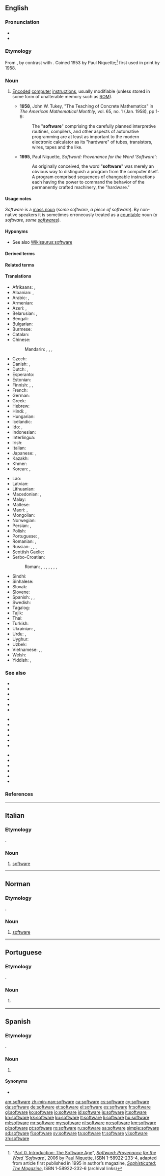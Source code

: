 {{also|Software}}
==English==

===Pronunciation===
* {{IPA|/ˈsɔftˌwɛɹ/|lang=en}}
* {{audio|en-us-software.ogg|Audio (US)|lang=en}}

===Etymology===
From {{suffix|en|soft|ware}}, by contrast with {{m|en|hardware||the computer itself}}. Coined 1953 by Paul Niquette;<ref>"[http://niquette.com/books/softword/part0.htm Part 0. Introduction: The Software Age]", ''[http://web.archive.org/web/20110716122819/http://www.niquette.com/books/softword/tocsoft.html Softword: Provenance for the Word 'Software'],'' 2006 by [http://web.archive.org/web/20081203022004/http://niquette.com/paul/paulhome.html Paul Niquette], ISBN 1-58922-233-4, adapted from article first published in 1995 in author’s magazine, ''[http://web.archive.org/web/20100922062359/http://www.niquette.com/books/sophmag/tocsoph.html Sophisticated: The Magazine]'', ISBN 1-58922-232-6 (archival links)</ref> first used in print by {{w|John Tukey}} 1958.

===Noun===
{{wikipedia|dab=software (disambiguation)|software}}
{{en-noun|-}}

# {{lb|en|computing}} [[encode|Encoded]] [[computer]] [[instructions]], usually modifiable (unless stored in some form of unalterable memory such as [[ROM]]).
#* '''1958''', John W. Tukey, "The Teaching of Concrete Mathematics" in ''The American Mathematical Monthly'', vol. 65, no. 1 (Jan. 1958), pp 1-9:
#*: The "'''software'''" comprising the carefully planned interpretive routines, compilers, and other aspects of automative programming are at least as important to the modern electronic calculator as its "hardware" of tubes, transistors, wires, tapes and the like.
#* '''1995''', Paul Niquette, ''Softword: Provenance for the Word ‘Software’'':
#*: As originally conceived, the word "'''software'''" was merely an obvious way to distinguish a program from the computer itself. A program comprised sequences of changeable instructions each having the power to command the behavior of the permanently crafted machinery, the "hardware."

====Usage notes====
''Software'' is a [[mass noun]] (''some software'', ''a piece of software''). By non-native speakers it is sometimes erroneously treated as a [[countable]] noun (''a software'', ''some [[softwares#English|softwares]]'').

====Hyponyms====
{{hyp4
| {{l|en|application software}}
| {{l|en|data-oriented software}}
| {{l|en|kitchen table software}}
| {{l|en|object-based software}}
| {{l|en|object-oriented software}}
| {{l|en|proprietary software}}
|lang=en}}
* See also [[Wikisaurus:software]]

====Derived terms====
{{der4
| {{l|en|adware}}
| {{l|en|bloatware}}
| {{l|en|firmware}}
| {{l|en|freeware}}
| {{l|en|hardware}}
| {{l|en|malware}}
| {{l|en|schlockware}}
| {{l|en|shareware}}
| {{l|en|software-intensive}}
| {{l|en|spyware}}
| {{l|en|vaporware}}
| {{l|en|wetware}}
| {{l|en|[[-ware]]<!-- in sense "class of software" -->}}
|}}

====Related terms====
{{rel4
| {{l|en|firmware}}
| {{l|en|
hardware}}
| {{l|en|software assurance}}
| {{l|en|software crisis}}
| {{l|en|software design}}
| {{l|en|software engineering}}
| {{l|en|software state}}
| {{l|en|system software}}
}}

====Translations====
{{trans-top|encoded computer instructions}}
* Afrikaans: {{t|af|sagteware}}, {{t|af|programmatuur}}
* Albanian: {{t|sq|softuer|m}}, {{t|sq|softver|m}}
* Arabic: {{t|ar|بَرْمَجِيَات|p}}, {{t|ar|بَرَامِج اَلْحَاسِب|m-p}}
* Armenian: {{t|hy|ծրագրային ապահովում}}
* Azeri: {{t|az|proqram təminatı}}, {{t|az|PT}}
* Belarusian: {{t|be|прагра́мнае забеспячэ́нне|n|sc=Cyrl}}, {{t|be|ПЗ|n|sc=Cyrl}}
* Bengali: {{t|bn|সফটওয়্যার|tr=sôphţowar|sc=Beng}}
* Bulgarian: {{t+|bg|софтуер|m|sc=Cyrl}}
* Burmese: {{t|my|ကွန်ပျူတာ ဆော့ဖ်ဝဲလ်|sc=Mymr}}
* Catalan: {{t+|ca|programari|m}}
* Chinese:
*: Mandarin: {{t+|cmn|軟件|sc=Hani}}, {{t+|cmn|软件|tr=ruǎnjiàn|sc=Hani}}, {{qualifier|Taiwan}} {{t+|cmn|軟體|sc=Hani}}, {{t+|cmn|软体|tr=ruǎntǐ|sc=Hani}}
* Czech: {{t+|cs|software|m}}
* Danish: {{t+|da|software}}, {{t|da|programmel}}
* Dutch: {{t+|nl|software|m}}, {{t+|nl|programmatuur|m}}
* Esperanto: {{t|eo|programaro}}
* Estonian: {{t|et|tarkvara}}
* Finnish: {{t+|fi|ohjelmisto}}, {{t+|fi|tietokoneohjelma}}, {{t|fi|softa}}
* French: {{t+|fr|logiciel|m}}
* German: {{t+|de|Software|f}}
* Greek: {{t+|el|λογισμικό|n}}
* Hebrew: {{t|he|תוכנה|f|tr=tokhná|alt=תוכנה \ תׇּכְנָה}}
* Hindi: {{t|hi|सॉफ़्टवेयर|sc=Deva}}, {{t|hi|क्रमानुदेश|m|sc=Deva}}
* Hungarian: {{t+|hu|szoftver}}
* Icelandic: {{t|is|hugbúnaður|m}}
* Ido: {{t|io|softwaro}}, {{t|io|programaro}}
* Indonesian: {{t|id|piranti lunak}}
* Interlingua: {{t|ia|software}}
* Irish: {{t|ga|bogearraí|m-p}}
* Italian: {{t+|it|software|m}}
* Japanese: {{t+|ja|ソフトウェア|tr=sofutowea}}, {{t+|ja|ソフト|tr=sofuto}}
* Kazakh: {{t+|kk|бағдарламалық жасақтама|sc=Cyrl}}
* Khmer: {{t|km|ផ្នែក​ទន់|tr=pnaek tʊən|sc=Khmr}}
* Korean: {{t+|ko|소프트웨어|sc=Hang}}, {{t|ko|무른모|sc=Hang}}
{{trans-mid}}
* Lao: {{t|lo|ໂລຊີຊີແອນ|sc=Laoo}}
* Latvian: {{t|lv|programmatūra|f}}
* Lithuanian: {{t+|lt|programinė įranga|f}}
* Macedonian: {{t|mk|софтвер|m|sc=Cyrl}}, {{t|mk|програмска опрема|f|sc=Cyrl}}
* Malay: {{t+|ms|perisian}}
* Maltese: {{t|mt|softwer|m}}
* Maori: {{t|mi|pūmanawa}}, {{t|mi|pūmanawa rorohiko}}
* Mongolian: {{t|mn|програм хангамж|sc=Cyrl}}
* Norwegian: {{t|no|programvare|m|f}}
* Persian: {{t+|fa|نرم افزار|tr=narm afzâr}}, {{t|fa|نرم‌افزار|tr=narm-afzâr|sc=fa-Arab}}
* Polish: {{t+|pl|oprogramowanie|n}}
* Portuguese: {{t+|pt|software|m}}, {{t+|pt|programa|m}}
* Romanian: {{t+|ro|software|n}}, {{t|ro|programe de computer|n}}
* Russian: {{t+|ru|програ́ммное обеспече́ние|n}}, {{t+|ru|со́фтве́р|m|tr=sóftvɛ́r}}, {{t+|ru|ПО|n}}, {{t+|ru|софт|m}}
* Scottish Gaelic: {{t|gd|bathar-bog|m}}
* Serbo-Croatian:
*: Roman: {{t|sh|programska oprema}}, {{t|sh|napudbina}}, {{t|sh|mekušje}}, {{t|sh|mekovlje}}, {{t|sh|mekotvorina}}, {{t+|sh|softver}}, {{t|sh|programska potpora|f}}, {{t|sh|programska podrška|f}}
* Sindhi: {{t+|sd|منطقگري|f}}
* Sinhalese: {{t|si|පරිගණක මෘදුකාංග|sc=Sinh}}
* Slovak: {{t|sk|softvér|m}}
* Slovene: {{t|sl|programska oprema|f}}
* Spanish: {{t+|es|software|m}}, {{t+|es|programa|m}}, {{t|es|soporte lógico|m}}
* Swedish: {{t+|sv|mjukvara|c}}
* Tagalog: {{t|tl|software}}
* Tajik: {{t|tg|нармафзор}}
* Thai: {{t+|th|ซอฟต์แวร์|tr=sɔ̂ɔp-wɛɛ|sc=Thai}}
* Turkish: {{t+|tr|yazılım}}
* Ukrainian: {{t|uk|програ́мне забезпе́чення|n|sc=Cyrl}}, {{t|uk|ПЗ|n|sc=Cyrl}}
* Urdu: {{t|ur|سافٹویئر|tr=sāfṭaveyar|sc=ur-Arab}}, {{t|ur|سوفٹویئر|tr=sofṭaveyar|sc=ur-Arab}}
* Uyghur: {{t|ug|يۇمشاق دېتال|sc=ug-Arab}}
* Uzbek: {{t|uz|dasturiy taʼminot}}
* Vietnamese: {{t+|vi|phần mềm}}, {{t|vi|phần ứng dụng}}, {{t+|vi|nhu liệu}}
* Welsh: {{t+|cy|meddalwedd|f}}
* Yiddish: {{t|yi|ווייכוואַרג|n}}, {{t|yi|פּראָגראַמוואַרג}}
{{trans-bottom}}

===See also===
{{top3}}
* {{l|en|application}}
* {{l|en|assembly}}
* {{l|en|assembler}}
* {{l|en|bug}}
* {{l|en|code}}
* {{l|en|coding}}
{{mid3}}
* {{l|en|compilation}}
* {{l|en|compiler}}
* {{l|en|debugging}}
* {{l|en|interpreter}}
* {{l|en|linking}}
* {{l|en|linker}}
{{mid3}}
* {{l|en|open source}}
* {{l|en|patch}}
* {{l|en|programming}}
* {{l|en|script}}
* {{l|en|utilities}}
* {{l|en|warez}}
{{bottom}}

===References===
<references/>

----

==Italian==

===Etymology===
{{bor|it|en|software}}.

===Noun===
{{head|it|noun|g=m|invariable}}

# {{lb|it|computing}} [[#English|software]]

----

==Norman==

===Etymology===
{{borrowing|nrf|en|software}}.

===Noun===
{{nrf-noun|m|pl=-}}

# {{lb|nrf|Jersey|computing}} [[#English|software]]

----

==Portuguese==

===Etymology===
{{bor|pt|en|software}}.

===Noun===
{{pt-noun|m}}

# {{lb|pt|computing}} {{l|en|software}} {{gloss|encoded computer instructions}}

----

==Spanish==

===Etymology===
{{bor|es|en|software}}.

===Noun===
{{es-noun|m}}

# {{lb|es|computing}} {{l|en|software}} {{gloss|encoded computer instructions}}

====Synonyms====
* {{l|es|programa}}

[[am:software]]
[[zh-min-nan:software]]
[[ca:software]]
[[cs:software]]
[[cy:software]]
[[da:software]]
[[de:software]]
[[et:software]]
[[el:software]]
[[es:software]]
[[fr:software]]
[[gl:software]]
[[ko:software]]
[[io:software]]
[[id:software]]
[[is:software]]
[[it:software]]
[[kn:software]]
[[kk:software]]
[[ku:software]]
[[lt:software]]
[[li:software]]
[[hu:software]]
[[ml:software]]
[[mr:software]]
[[my:software]]
[[nl:software]]
[[no:software]]
[[km:software]]
[[pl:software]]
[[pt:software]]
[[ro:software]]
[[ru:software]]
[[sa:software]]
[[simple:software]]
[[sd:software]]
[[fi:software]]
[[sv:software]]
[[ta:software]]
[[tr:software]]
[[vi:software]]
[[zh:software]]